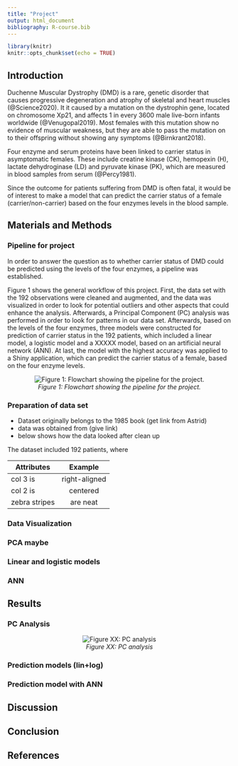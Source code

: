 ```yaml
---
title: "Project"
output: html_document
bibliography: R-course.bib
---
```


```r
library(knitr)
knitr::opts_chunk$set(echo = TRUE)
```


## Introduction
Duchenne Muscular Dystrophy (DMD) is a rare, genetic disorder that causes progressive degeneration and atrophy of skeletal and heart muscles (@Science2020). It it caused by a mutation on the dystrophin gene, located on chromosome Xp21, and affects 1 in every 3600 male live-born infants worldwide (@Venugopal2019). Most females with this mutation show no evidence of muscular weakness, but they are able to pass the mutation on to their offspring without showing any symptoms (@Birnkrant2018).


Four enzyme and serum proteins have been linked to carrier status in asymptomatic females. These include creatine kinase (CK), hemopexin (H), lactate dehydroginase (LD) and pyruvate kinase (PK), which are measured in blood samples from serum (@Percy1981).

Since the outcome for patients suffering from DMD is often fatal, it would be of interest to make a model that can predict the carrier status of a female (carrier/non-carrier) based on the four enzymes levels in the blood sample. 




## Materials and Methods
### Pipeline for project
In order to answer the question as to whether carrier status of DMD could be predicted using the levels of the four enzymes, a pipeline was established. 

Figure 1 shows the general workflow of this project. First, the data set with the 192 observations were cleaned and augmented, and the data was visualized in order to look for potential outliers and other aspects that could enhance the analysis. Afterwards, a Principal Component (PC) analysis was performed in order to look for patterns in our data set. Afterwards, based on the levels of the four enzymes, three models were constructed for prediction of carrier status in the 192 patients, which included a linear model, a logistic model and a XXXXX model, based on an artificial neural network (ANN). At last, the model with the highest accuracy was applied to a Shiny application, which can predict the carrier status of a female, based on the four enzyme levels. 

<center>

![*Figure 1: Flowchart showing the pipeline for the project.*](/cloud/project/doc/pictures/pipeline.png)

</center>


### Preparation of data set
- Dataset originally belongs to the 1985 book (get link from Astrid)
- data was obtained from (give link)
- below shows how the data looked after clean up



The dataset included 192 patients, where  

| Attributes    | Example       |
|---------------|:-------------:|
| col 3 is      | right-aligned | 
| col 2 is      | centered      |
| zebra stripes | are neat      |

### Data Visualization

### PCA maybe

### Linear and logistic models

### ANN


## Results 

### PC Analysis

<center>

![*Figure XX: PC analysis*](/cloud/project/results/pc1_pc2.png)

</center>

### Prediction models (lin+log)

### Prediction model with ANN


## Discussion 

## Conclusion 

## References

